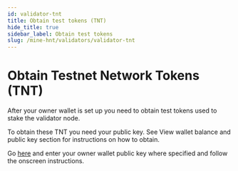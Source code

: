 ```yaml
---
id: validator-tnt
title: Obtain test tokens (TNT)
hide_title: true
sidebar_label: Obtain test tokens
slug: /mine-hnt/validators/validator-tnt
---
```



# Obtain Testnet Network Tokens (TNT)
After your owner wallet is set up you need to obtain test tokens used to stake the validator node.

To obtain these TNT you need your public key. See View wallet balance and public key section for instructions on how to obtain. 

Go [here](https://faucet.helium.wtf/) and enter your owner wallet public key where specified and follow the onscreen instructions. 
